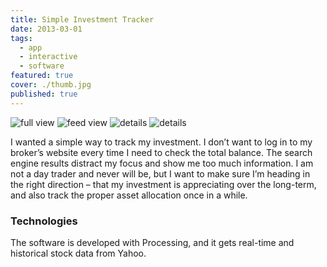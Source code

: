 ```yaml
---
title: Simple Investment Tracker
date: 2013-03-01
tags:
  - app
  - interactive
  - software
featured: true
cover: ./thumb.jpg
published: true
---
```



<Image alt="full view" src={img1} />
<Image alt="feed view" src={img2} />
<Image alt="details" src={img3} />
<Image alt="details" src={img4} />

I wanted a simple way to track my investment. I don’t want to log in to my broker’s website every time I need to check the total balance. The search engine results distract my focus and show me too much information. I am not a day trader and never will be, but I want to make sure I’m heading in the right direction – that my investment is appreciating over the long-term, and also track the proper asset allocation once in a while.

### Technologies

The software is developed with Processing, and it gets real-time and historical stock data from Yahoo.

